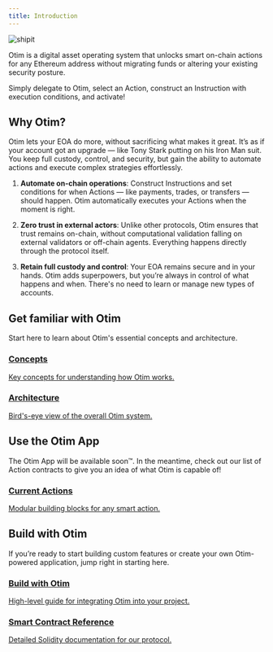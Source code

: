 ```yaml
---
title: Introduction
---
```


![shipit](/images/shipit-sneaking-otim-green.png)

Otim is a digital asset operating system that unlocks smart on-chain actions for any Ethereum address without migrating funds or altering your existing security posture.

Simply delegate to Otim, select an Action, construct an Instruction with execution conditions, and activate!

## Why Otim?

Otim lets your EOA do more, without sacrificing what makes it great. It’s as if your account got an upgrade — like Tony Stark putting on his Iron Man suit. You keep full custody, control, and security, but gain the ability to automate actions and execute complex strategies effortlessly.

1. **Automate on-chain operations**: Construct Instructions and set conditions for when Actions — like payments, trades, or transfers — should happen. Otim automatically executes your Actions when the moment is right.

2. **Zero trust in external actors**: Unlike other protocols, Otim ensures that trust remains on-chain, without computational validation falling on external validators or off-chain agents. Everything happens directly through the protocol itself.

3. **Retain full custody and control**: Your EOA remains secure and in your hands. Otim adds superpowers, but you’re always in control of what happens and when. There's no need to learn or manage new types of accounts.

## Get familiar with Otim

Start here to learn about Otim's essential concepts and architecture.

<div class="grid-container">
  <a class="grid-item" href="/concepts/delegation">
    <h3>Concepts</h3>
    <p>Key concepts for understanding how Otim works.</p>
  </a>

  <a class="grid-item" href="/developers/system-architecture">
    <h3>Architecture</h3>
    <p>Bird's-eye view of the overall Otim system.</p>
  </a>
</div>

## Use the Otim App

The Otim App will be available soon™️. In the meantime, check out our list of Action contracts to give you an idea of what Otim is capable of!

<div class="grid-container">
  <a class="grid-item" href="/developers/system-architecture/protocol/action-contracts/current-actions">
    <h3>Current Actions</h3>
    <p>Modular building blocks for any smart action.</p>
  </a>
</div>

## Build with Otim

If you’re ready to start building custom features or create your own Otim-powered application, jump right in starting here.

<div class="grid-container">
  <a class="grid-item" href="/developers/guides">
    <h3>Build with Otim</h3>
    <p>High-level guide for integrating Otim into your project.</p>
  </a>

  <a class="grid-item" href="/developers/smart-contract-reference">
    <h3>Smart Contract Reference</h3>
    <p>Detailed Solidity documentation for our protocol.</p>
  </a>
</div>